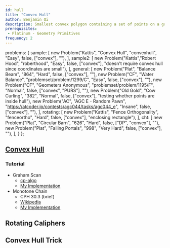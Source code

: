 ```yaml
---
id: hull
title: "Convex Hull"
author: Benjamin Qi
description: Smallest convex polygon containing a set of points on a grid.
prerequisites: 
 - Platinum - Geometry Primitives
frequency: 2
---
```



  problems: {
    sample: [
      new Problem("Kattis", "Convex Hull", "convexhull", "Easy", false, ["convex"], ""),
    ],
    sample2: [
      new Problem("Kattis","Robert Hood", "roberthood", "Easy", false, ["convex"], "doesn't require convex hull since coordinates are small"),
    ],
    general: [
      new Problem("Plat", "Balance Beam", "864", "Hard", false, ["convex"], ""),
      new Problem("CF", "Water Balance", "problemset/problem/1299/C", "Easy", false, ["convex"], ""),
      new Problem("CF", "Geometers Anonymous", "problemset/problem/1195/F", "Normal", false, ["convex", "PURS"], ""),
      new Problem("Old Gold", "Cow Curling", "382", "Normal", false, ["convex"], "testing whether points are inside hull"),
      new Problem("AC", "AGC E - Random Pawn", "https://atcoder.jp/contests/agc044/tasks/agc044_e", "Insane", false, ["convex"], ""),
    ],
    rotating: [
      new Problem("Kattis", "Fence Orthogonality", "fenceortho", "Hard", false, ["convex"], "enclosing rectangle"),
    ],
    cht: [
      new Problem("Plat", "Circular Barn", "626", "Hard", false, ["DP", "convex"], ""),
      new Problem("Plat", "Falling Portals", "998", "Very Hard", false, ["convex"], ""),
    ],
  }
};

## [Convex Hull](https://en.wikipedia.org/wiki/Convex_hull_algorithms)

<problems-list problems={metadata.problems.sample} />

### Tutorial

 - Graham Scan
   - [cp-algo](https://cp-algorithms.com/geometry/grahams-scan-convex-hull.html)
   - [My Implementation](https://github.com/bqi343/USACO/blob/master/Implementations/content/geometry%20(13)/Polygons/ConvexHull2.h)
 - Monotone Chain
   - CPH 30.3 (brief)
   - [Wikipedia](https://en.wikibooks.org/wiki/Algorithm_Implementation/Geometry/Convex_hull/Monotone_chain)
   - [My Implementation](https://github.com/bqi343/USACO/blob/master/Implementations/content/geometry%20(13)/Polygons/ConvexHull%20(13.2).h)

<problems-list problems={metadata.problems.general} />

## Rotating Caliphers

<problems-list problems={metadata.problems.sample2} />

<resources>
  <resource source="CF" title="Rotating calipers technique and applications" url="blog/entry/46162"> </resource>
</resources>

<problems-list problems={metadata.problems.rotating} />

## Convex Hull Trick

<resources>
  <resource source="cp-algo" title="Convex Hull Trick" url="geometry/convex_hull_trick.html" starred> </resource>
  <resource source="CF" title="Convex Hull Trick - Geo Being Useful" url="blog/entry/63823" starred> </resource>
</resources>

<problems-list problems={metadata.problems.cht} />
